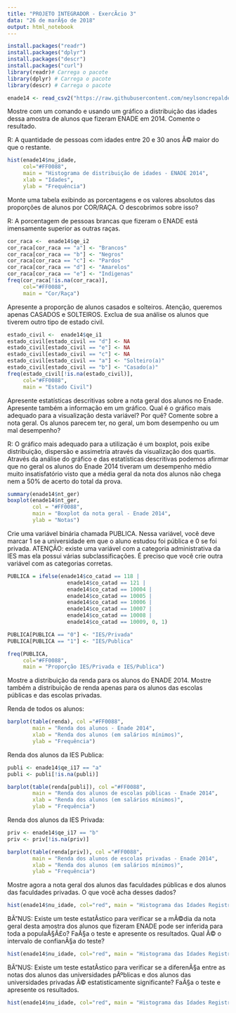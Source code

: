 ---
title: "PROJETO INTEGRADOR - ExercÃ­cio 3"
data: "26 de marÃ§o de 2018"
output: html_notebook
---

```{r}
install.packages("readr")
install.packages("dplyr")
install.packages("descr")
install.packages("curl")
library(readr)# Carrega o pacote 
library(dplyr) # Carrega o pacote
library(descr) # Carrega o pacote 

enade14 <- read_csv2("https://raw.githubusercontent.com/neylsoncrepalde/introducao_ao_r/master/dados/enade_2014_amostra.csv")

```

Mostre com um comando e usando um gráfico a distribuição das idades dessa amostra de alunos que fizeram ENADE em 2014. Comente o resultado.

R: A quantidade de pessoas com idades entre 20 e 30 anos Ã© maior do que o restante.

```{r}
hist(enade14$nu_idade, 
     col="#FF0088", 
     main = "Histograma de distribuição de idades - ENADE 2014",
     xlab = "Idades",
     ylab = "Frequência")

```

Monte uma tabela exibindo as porcentagens e os valores absolutos das proporções de alunos por COR/RAÇA. O descobrimos sobre isso?

R: A porcentagem de pessoas brancas que fizeram o ENADE está imensamente superior as outras raças. 

```{r}

cor_raca <-  enade14$qe_i2
cor_raca[cor_raca == "a"] <- "Brancos"
cor_raca[cor_raca == "b"] <- "Negros"
cor_raca[cor_raca == "c"] <- "Pardos"
cor_raca[cor_raca == "d"] <- "Amarelos"
cor_raca[cor_raca == "e"] <- "Indigenas"
freq(cor_raca[!is.na(cor_raca)], 
     col="#FF0088", 
     main = "Cor/Raça")

```

Apresente a proporção de alunos casados e solteiros. Atenção, queremos apenas CASADOS e SOLTEIROS. Exclua de sua análise os alunos que tiverem outro tipo de estado civil.

```{r}

estado_civil <-  enade14$qe_i1
estado_civil[estado_civil == "d"] <- NA
estado_civil[estado_civil == "e"] <- NA
estado_civil[estado_civil == "c"] <- NA
estado_civil[estado_civil == "a"] <- "Solteiro(a)"
estado_civil[estado_civil == "b"] <- "Casado(a)"
freq(estado_civil[!is.na(estado_civil)], 
     col="#FF0088", 
     main = "Estado Civil")

```

Apresente estatísticas descritivas sobre a nota geral dos alunos no Enade. Apresente também a informação em um gráfico. Qual é o gráfico mais adequado para a visualização desta variável? Por quê? Comente sobre a nota geral. Os alunos parecem ter, no geral, um bom desempenho ou um mal desempenho?

R: O gráfico mais adequado para a utilização é um boxplot, pois exibe distribuição, dispersão e assimetria através da visualização dos quartis. Através da análise do gráfico e das estatísticas descritivas podemos afirmar que no geral os alunos do Enade 2014 tiveram um desempenho médio muito insatisfatório visto que a média geral da nota dos alunos não chega nem a 50% de acerto do total da prova.

```{r}
summary(enade14$nt_ger)
boxplot(enade14$nt_ger, 
        col = "#FF0088",
        main = "Boxplot da nota geral - Enade 2014", 
        ylab = "Notas")

```

Crie uma variável binária chamada PUBLICA. Nessa variável, você deve marcar 1 se a universidade em que o aluno estudou foi pública e 0 se foi privada. ATENÇÃO: existe uma variável com a categoria administrativa da IES mas ela possui várias subclassificações. É preciso que você crie outra variável com as categorias corretas.

```{r}

PUBLICA = ifelse(enade14$co_catad == 118 |
                   enade14$co_catad == 121 |
                   enade14$co_catad == 10004 |
                   enade14$co_catad == 10005 |
                   enade14$co_catad == 10006 |
                   enade14$co_catad == 10007 |
                   enade14$co_catad == 10008 |
                   enade14$co_catad == 10009, 0, 1)

PUBLICA[PUBLICA == "0"] <- "IES/Privada"
PUBLICA[PUBLICA == "1"] <- "IES/Publica"

freq(PUBLICA, 
     col="#FF0088",
     main = "Proporção IES/Privada e IES/Publica")

```

Mostre a distribuição da renda para os alunos do ENADE 2014. Mostre também a distribuição de renda apenas para os alunos das escolas públicas e das escolas privadas.

Renda de todos os alunos:

```{r}
barplot(table(renda), col ="#FF0088",
        main = "Renda dos alunos - Enade 2014",
        xlab = "Renda dos alunos (em salários mínimos)",
        ylab = "Frequência")
```

Renda dos alunos da IES Publica:

```{r}
publi <- enade14$qe_i17 == "a"
publi <- publi[!is.na(publi)]

barplot(table(renda[publi]), col ="#FF0088",
        main = "Renda dos alunos de escolas públicas - Enade 2014",
        xlab = "Renda dos alunos (em salários mínimos)",
        ylab = "Frequência")
```

Renda dos alunos da IES Privada:

```{r}
priv <- enade14$qe_i17 == "b"
priv <- priv[!is.na(priv)]

barplot(table(renda[priv]), col ="#FF0088",
        main = "Renda dos alunos de escolas privadas - Enade 2014",
        xlab = "Renda dos alunos (em salários mínimos)",
        ylab = "Frequência")
```

Mostre agora a nota geral dos alunos das faculdades públicas e dos alunos das faculdades privadas. O que você acha desses dados?

```{r}
hist(enade14$nu_idade, col="red", main = "Histograma das Idades Registradas no Enade")

```

BÃ”NUS: Existe um teste estatÃ­stico para verificar se a mÃ©dia da nota geral desta amostra dos alunos que fizeram ENADE pode ser inferida para toda a populaÃ§Ã£o? FaÃ§a o teste e apresente os resultados. Qual Ã© o intervalo de confianÃ§a do teste?

```{r}
hist(enade14$nu_idade, col="red", main = "Histograma das Idades Registradas no Enade")

```

BÃ”NUS: Existe um teste estatÃ­stico para verificar se a diferenÃ§a entre as notas dos alunos das universidades pÃºblicas e dos alunos das universidades privadas Ã© estatisticamente significante? FaÃ§a o teste e apresente os resultados.

```{r}
hist(enade14$nu_idade, col="red", main = "Histograma das Idades Registradas no Enade")

```

































